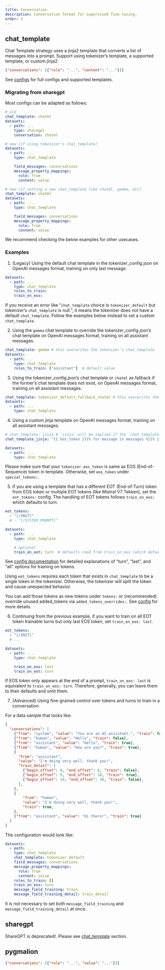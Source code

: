 ```yaml
---
title: Conversation
description: Conversation format for supervised fine-tuning.
order: 3
---
```


## chat_template

Chat Template strategy uses a jinja2 template that converts a list of messages into a prompt. Support using tokenizer's template, a supported template, or custom jinja2.

```.json
{"conversations": [{"role": "...", "content": "..."}]}
```

See [configs](../config.qmd) for full configs and supported templates.

### Migrating from sharegpt

Most configs can be adapted as follows:

```yaml
# old
chat_template: chatml
datasets:
  - path: ...
    type: sharegpt
    conversation: chatml

# new (if using tokenizer's chat_template)
datasets:
  - path: ...
    type: chat_template

    field_messages: conversations
    message_property_mappings:
      role: from
      content: value

# new (if setting a new chat_template like chatml, gemma, etc)
chat_template: chatml
datasets:
  - path: ...
    type: chat_template

    field_messages: conversations
    message_property_mappings:
      role: from
      content: value
```

We recommend checking the below examples for other usecases.

### Examples

1. (Legacy) Using the default chat template in the tokenizer_config.json on OpenAI messages format, training on only last message.

```yaml
datasets:
  - path: ...
    type: chat_template
    roles_to_train:
    train_on_eos:
```

::: {.callout-tip}
If you receive an error like "`chat_template` choice is `tokenizer_default` but tokenizer's `chat_template` is null.", it means the tokenizer does not have a default `chat_template`. Follow the examples below instead to set a custom `chat_template`.
:::

2. Using the `gemma` chat template to override the tokenizer_config.json's chat template on OpenAI messages format, training on all assistant messages.

```yaml
chat_template: gemma # this overwrites the tokenizer's chat_template
datasets:
  - path: ...
    type: chat_template
    roles_to_train: ["assistant"]  # default value
```

3. Using the tokenizer_config.json's chat template or `chatml` as fallback if the former's chat template does not exist, on OpenAI messages format, training on all assistant messages.

```yaml
chat_template: tokenizer_default_fallback_chatml # this overwrites the tokenizer's chat_template
datasets:
  - path: ...
    type: chat_template
```

4. Using a custom jinja template on OpenAI messages format, training on all assistant messages.

```yaml
# chat_template: jinja # `jinja` will be implied if the `chat_template_jinja` is set and this field is empty
chat_template_jinja: "{{ bos_token }}{% for message in messages %}{% if (message['role'] == 'system') %}{{'<|system|>' + '\n' + message['content'] + '<|end|>' + '\n'}}{% elif (message['role'] == 'user') %}{{'<|user|>' + '\n' + message['content'] + '<|end|>' + '\n' + '<|assistant|>' + '\n'}}{% elif message['role'] == 'assistant' %}{{message['content'] + '<|end|>' + '\n'}}{% endif %}{% endfor %}"

datasets:
  - path: ...
    type: chat_template
```

::: {.callout-important}
Please make sure that your `tokenizer.eos_token` is same as EOS (End-of-Sequence) token in template. Otherwise, set `eos_token` under `special_tokens: `.
:::

5. If you are using a template that has a different EOT (End-of-Turn) token from EOS token or multiple EOT tokens (like Mistral V7 Tekken), set the `eot_tokens: ` config. The handling of EOT tokens follows `train_on_eos: ` which defaults to turn.

```yaml
eot_tokens:
  - "[/INST]"
  # - "[/SYSTEM_PROMPT]"

datasets:
  - path: ...
    type: chat_template

    # optional
    train_on_eot: turn  # defaults read from train_on_eos (which defaults to turn)
```

::: {.callout-tip}
See [config documentation](../config.qmd) for detailed explanations of "turn", "last", and "all" options for training on tokens.
:::

::: {.callout-note}
Using `eot_tokens` requires each token that exists in `chat_template` to be a single token in the tokenizer. Otherwise, the tokenizer will split the token and cause unexpected behavior.

You can add those tokens as new tokens under `tokens: ` or (recommended) override unused added_tokens via `added_tokens_overrides: `. See [config](../config.qmd) for more details.
:::

6. Continuing from the previous example, if you want to train on all EOT token trainable turns but only last EOS token, set `train_on_eos: last`.

```yaml
eot_tokens:
  - "[/INST]"
  # ...

datasets:
  - path: ...
    type: chat_template

    train_on_eos: last
    train_on_eot: turn
```

::: {.callout-tip}
If EOS token only appears at the end of a prompt, `train_on_eos: last` is equivalent to `train_on_eos: turn`. Therefore, generally, you can leave them to their defaults and omit them.
:::


7. (Advanced) Using fine-grained control over tokens and turns to train in a conversation

For a data sample that looks like:

```.json
{
  "conversations": [
    {"from": "system", "value": "You are an AI assistant.", "train": false},
    {"from": "human", "value": "Hello", "train": false},
    {"from": "assistant", "value": "Hello", "train": true},
    {"from": "human", "value": "How are you?", "train": true},
    {
      "from": "assistant",
      "value": "I'm doing very well, thank you!",
      "train_detail": [
        {"begin_offset": 0, "end_offset": 8, "train": false},
        {"begin_offset": 9, "end_offset": 18, "train": true},
        {"begin_offset": 19, "end_offset": 30, "train": false},
      ],
    },
    {
        "from": "human",
        "value": "I'm doing very well, thank you!",
        "train": true,
    },
    {"from": "assistant", "value": "Hi there!", "train": true}
  ]
}
```

The configuration would look like:

```yaml
datasets:
  - path: ...
    type: chat_template
    chat_template: tokenizer_default
    field_messages: conversations
    message_property_mappings:
      role: from
      content: value
    roles_to_train: []
    train_on_eos: turn
    message_field_training: train
    message_field_training_detail: train_detail
```

::: {.callout-tip}
It is not necessary to set both `message_field_training` and `message_field_training_detail` at once.
:::

## sharegpt

::: {.callout-important}
ShareGPT is deprecated!. Please see [chat_template](#chat_template) section.
:::

## pygmalion

```.json
{"conversations": [{"role": "...", "value": "..."}]}
```
